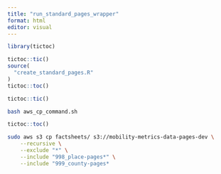 ```yaml
---
title: "run_standard_pages_wrapper"
format: html
editor: visual
---
```


```r
library(tictoc)

tictoc::tic()
source(
  "create_standard_pages.R"
)
tictoc::toc()

```

```r
tictoc::tic()

```

```bash
bash aws_cp_command.sh
```

```r
tictoc::toc()

```

```bash
sudo aws s3 cp factsheets/ s3://mobility-metrics-data-pages-dev \
    --recursive \
    --exclude "*" \
    --include "998_place-pages*" \
    --include "999_county-pages*
```
